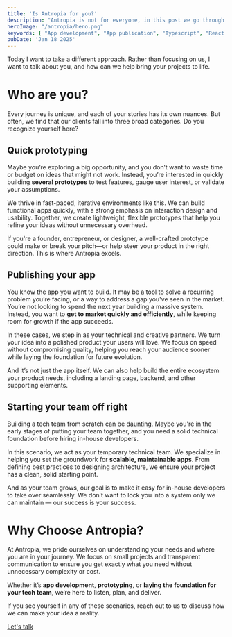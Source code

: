```yaml
---
title: 'Is Antropia for you?'
description: "Antropia is not for everyone, in this post we go through some of the needs Antropia covers"
heroImage: "/antropia/hero.png"
keywords: [ "App development", "App publication", "Typescript", "React Native", "Prototyping", "App design", "Antropia" ]
pubDate: 'Jan 18 2025'
---
```


Today I want to take a different approach. Rather than focusing on us, I want to talk about you, and how can we help bring your projects to life.

# Who are you?

Every journey is unique, and each of your stories has its own nuances. But often, we find that our clients fall into three broad categories. Do you recognize yourself here?

## Quick prototyping

Maybe you’re exploring a big opportunity, and you don’t want to waste time or budget on ideas that might not work. Instead, you’re interested in quickly building **several prototypes** to test features, gauge user interest, or validate your assumptions.

We thrive in fast-paced, iterative environments like this. We can build functional apps quickly, with a strong emphasis on interaction design and usability. Together, we create lightweight, flexible prototypes that help you refine your ideas without unnecessary overhead.

If you're a founder, entrepreneur, or designer, a well-crafted prototype could make or break your pitch—or help steer your product in the right direction. This is where Antropia excels.

## Publishing your app

You know the app you want to build. It may be a tool to solve a recurring problem you’re facing, or a way to address a gap you've seen in the market. You’re not looking to spend the next year building a massive system. Instead, you want to **get to market quickly and efficiently**, while keeping room for growth if the app succeeds.

In these cases, we step in as your technical and creative partners. We turn your idea into a polished product your users will love. We focus on speed without compromising quality, helping you reach your audience sooner while laying the foundation for future evolution.

And it’s not just the app itself. We can also help build the entire ecosystem your product needs, including a landing page, backend, and other supporting elements.

## Starting your team off right

Building a tech team from scratch can be daunting. Maybe you're in the early stages of putting your team together, and you need a solid technical foundation before hiring in-house developers.

In this scenario, we act as your temporary technical team. We specialize in helping you set the groundwork for **scalable, maintainable apps**. From defining best practices to designing architecture, we ensure your project has a clean, solid starting point.

And as your team grows, our goal is to make it easy for in-house developers to take over seamlessly. We don’t want to lock you into a system only we can maintain — our success is your success.

# Why Choose Antropia?

At Antropia, we pride ourselves on understanding your needs and where you are in your journey. We focus on small projects and transparent communication to ensure you get exactly what you need without unnecessary complexity or cost.

Whether it’s **app development**, **prototyping**, or **laying the foundation for your tech team**, we’re here to listen, plan, and deliver.

If you see yourself in any of these scenarios, reach out to us to discuss how we can make your idea a reality.

<div class="flex justify-center mt-10">
<a class="rounded-xl px-4 py-2 bg-[#bf8007] !text-white font-bold text-2xl uppercase no-underline" href="https://antropia.studio/contact">Let's talk</a>
</div>
